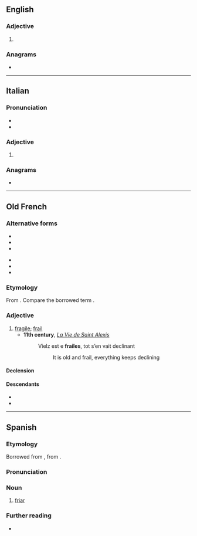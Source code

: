 ==English==

===Adjective===
{{en-adj|?}}

# {{obsolete spelling of|en|frail}}

===Anagrams===
* {{anagrams|en|a=aefilr|A-lifer|failer|farlie|ferial}}

----

==Italian==

===Pronunciation===
* {{it-IPA|fràile}}
* {{hyph|it|frài|le}}

===Adjective===
{{it-adj}}

# {{obsolete form of|it|frale}}

===Anagrams===
* {{anagrams|it|a=aefilr|Falier|ferali|filare|filerà|refila}}

----

==Old French==

===Alternative forms===
{{top2}}
* {{l|fro|fraelle}}
* {{l|fro|fraille}}
* {{l|fro|frale}}
{{mid2}}
* {{l|fro|freille}}
* {{l|fro|frelle}}
* {{l|fro|fresle}}
{{bottom}}

===Etymology===
From {{inh|fro|la|fragilis}}. Compare the borrowed term {{m|fro|fragile}}.

===Adjective===
{{fro-adj|mf}}

# [[fragile]]; [[frail]]
#* '''11th century''', ''[[:s:fr:La Vie de saint Alexis|La Vie de Saint Alexis]]''
#*: Vielz est e '''frailes''', tot s’en vait declinant
#*:: It is old and frail, everything keeps declining

====Declension====
{{fro-decl-adj-mf}}

====Descendants====
* {{desc|en|frail|bor=1}}
* {{desc|fr|frêle}}

----

==Spanish==

===Etymology===
Borrowed from {{bor|es|pro|fraire}}, from {{der|es|la|frater}}.

===Pronunciation===
{{es-IPA}}

===Noun===
{{es-noun|m}}

# [[friar]]
#: {{syn|es|fray}}

===Further reading===
* {{R:DRAE}}

{{C|es|People}}